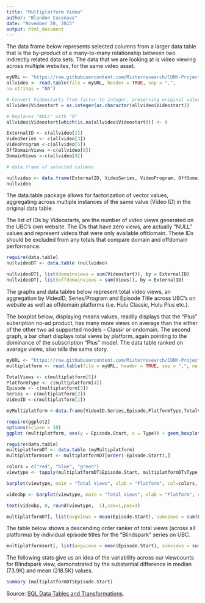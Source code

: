 ```yaml
---
title: "Multiplatform Video"
author: "Blandon Casenave"
date: "November 28, 2015"
output: html_document
---
```

The data frame below represents selected columns from a larger data table that is the by-product of a many-to-many relationship between two indirectly related data sets. The data that we are looking at is video viewing across multiple websites, for the same video asset.

```r
myURL <- "https://raw.githubusercontent.com/Misterresearch/CUNY-Projects/master/FinalProjectMany.csv"
allvideo <- read.table(file = myURL, header = TRUE, sep = ",",
na.strings = "NA")

# Convert Videostarts from factor to integer, preserving original values
allvideo$Videostart = as.integer(as.character(allvideo$Videostart))

# Replaces "NULL" with "0"
allvideo$Videostart[which(is.na(allvideo$Videostart))] <- 0

ExternalID <- c(allvideo[2])
VideoSeries <- c(allvideo[3])
VideoProgram <-c(allvideo[5])
OffDomainViews <-c(allvideo[8])
DomainViews <-c(allvideo[9])

# data.frame of selected columns

nullvideo <- data.frame(ExternalID, VideoSeries, VideoProgram, OffDomainViews, DomainViews)
nullvideo
```
The data.table package allows for factorization of vector values, aggregating across multiple instances of the same value (Video ID) in the original data table. 

The list of IDs by Videostarts, are the number of video views generated on the UBC's own website.  The IDs that have zero views, are actually "NULL" values and represent videos that were only available offdomain.  These IDs should be excluded from any totals that compare domain and offdomain performance.

```r
require(data.table)
nullvideoDT <- data.table (nullvideo)

nullvideoDT[, list(domainviews = sum(Videostart)), by = ExternalID]
nullvideoDT[, list(offdomainviews = sum(Views)), by = ExternalID]
```

The graphs and data tables below represent total video views, an aggregation by VideoID, Series/Program and Episode Title across UBC's on website as well as offdomain platforms (i.e. Hulu Classic, Hulu Plus etc.). 

The boxplot below, displaying means values, readily displays that the "Plus" subsription no-ad product, has many more views on average than the either of the other two ad supported models - Classir or ondomain.  The second graph, a bar chart displays total views by platform, again pointing to the dominance of the subscription "Plus" model.  The data table ranked on average views, also tells the same story.

```r
myURL <- "https://raw.githubusercontent.com/Misterresearch/CUNY-Projects/master/FinalProject%20R%20Output.csv"
multiplatform <- read.table(file = myURL, header = TRUE, sep = ",", na.strings = "NA")

TotalViews <- c(multiplatform[5])
PlatformType <- c(multiplatform[4])
Episode <- c(multiplatform[3])
Series <- c(multiplatform[2])
VideoID <-c(multiplatform[1])

myMultiplatform <-data.frame(VideoID,Series,Episode,PlatformType,TotalViews)

require(ggplot2)
options(scipen = 10)
ggplot (multiplatform, aes(y = Episode.Start, x = Type)) + geom_boxplot(fill = "blue", color = "red")

require(data.table)
multiplatformDT <- data.table (myMultiplatform)
multiplatformsort <- multiplatformDT[order(-Episode.Start),]

colors = c("red", "blue", "green")
viewtype <- tapply(multiplatformDT$Episode.Start, multiplatformDT$Type, sum)

barplot(viewtype, main = "Total Views", xlab = "Platform", col=colors, xlim = NULL, ylim = NULL)

videobp <- barplot(viewtype, main = "Total Views", xlab = "Platform", col=colors, xlim = NULL, ylim = NULL)

text(videobp, 0, round(viewtype,  1),cex=1,pos=3)

multiplatformDT[, list(avgviews = mean(Episode.Start), sumviews = sum(Episode.Start)), by = Type]
```

The table below shows a descending order ranker of total views (across all platforms) by individual episode titles for the "Blindspark" series on UBC. 

```r
multiplatformsort[, list(avgviews = mean(Episode.Start), sumviews = sum(Episode.Start)), by = Episode.Title]


```

The following stats give us an idea of the variablilty across our viewcounts for Blindspark view, demonstrated by the substantial difference in median (73.9K) and mean (218.5K) values.

```r
summary (multiplatformDT$Episode.Start)
```

Source: <a href=https://github.com/Misterresearch/CUNY-Projects/blob/master/videoprogramsA.sql?>SQL Data Tables and Transformations</a>.